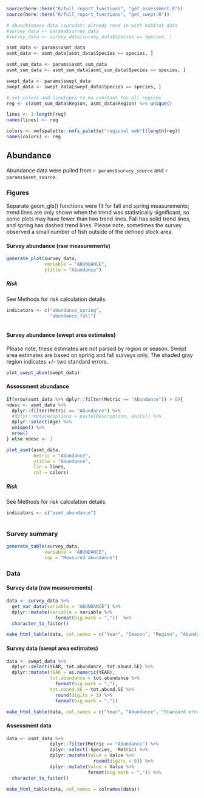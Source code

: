 ```r
source(here::here("R/full_report_functions", "get_assessment.R"))
source(here::here("R/full_report_functions", "get_swept.R"))
```

```r
# abun/biomass data (survdat) already read in with habitat data
#survey_data <- params$survey_data
#survey_data <- survey_data[survey_data$Species == species, ]

asmt_data <- params$asmt_data
asmt_data <- asmt_data[asmt_data$Species == species, ]

asmt_sum_data <- params$asmt_sum_data
asmt_sum_data <- asmt_sum_data[asmt_sum_data$Species == species, ]

swept_data <- params$swept_data
swept_data <- swept_data[swept_data$Species == species, ]
```

```r
# set colors and linetypes to be constant for all regions
reg <- c(asmt_sum_data$Region, asmt_data$Region) %>% unique()

lines <- 1:length(reg)
names(lines) <- reg

colors <- nmfspalette::nmfs_palette("regional web")(length(reg))
names(colors) <- reg

```

## Abundance

Abundance data were pulled from ``r params$survey_source`` and ``r params$asmt_source``. 

### Figures

Separate geom_gls() functions were fit for fall and spring measurements; trend lines are only shown when the trend was statistically significant, so some plots may have fewer than two trend lines. Fall has solid trend lines, and spring has dashed trend lines. Please note, sometimes the survey observed a small number of fish outside of the defined stock area.

#### Survey abundance (raw measurements)
```r
generate_plot(survey_data,
              variable = "ABUNDANCE", 
              ytitle = "Abundance")
```

##### Risk {-}

See Methods for risk calculation details.
```r
indicators <- c("abundance_spring", 
                "abundance_fall")
```

```r
```

#### Survey abundance (swept area estimates)

Please note, these estimates are not parsed by region or season. Swept area estimates are based on spring and fall surveys only. The shaded gray region indicates +/- two standard errors.
```r
plot_swept_abun(swept_data)
```

#### Assessment abundance
```r
if(nrow(asmt_data %>% dplyr::filter(Metric == "Abundance")) > 0){
ndesc <- asmt_data %>% 
  dplyr::filter(Metric == "Abundance") %>% 
  #dplyr::mutate(options = paste(Description, Units)) %>%
  dplyr::select(Age) %>% 
  unique() %>% 
  nrow()
} else ndesc <- 1
```

```r
plot_asmt(asmt_data, 
          metric = "Abundance", 
          ytitle = "Abundance",
          lin = lines, 
          col = colors)
```

##### Risk {-}

See Methods for risk calculation details.
```r
indicators <- c("asmt_abundance")
```

```r
```

### Survey summary
```r
generate_table(survey_data,
              variable = "ABUNDANCE", 
              cap = "Measured abundance")
```

### Data

#### Survey data (raw measurements)
```r
data <- survey_data %>%
  get_var_data(variable = "ABUNDANCE") %>%
  dplyr::mutate(variable = variable %>%
                  format(big.mark = ","))  %>%
  character_to_factor()

make_html_table(data, col_names = c("Year", "Season", "Region", "Abundance"))
```

#### Survey data (swept area estimates)
```r
data <- swept_data %>%
  dplyr::select(YEAR, tot.abundance, tot.abund.SE) %>%
  dplyr::mutate(YEAR = as.numeric(YEAR),
                tot.abundance = tot.abundance %>%
                  format(big.mark = ","),
                tot.abund.SE = tot.abund.SE %>%
                  round(digits = 1) %>%
                  format(big.mark = ","))

make_html_table(data, col_names = c("Year", "Abundance", "Standard error"))
```

#### Assessment data
```r
data <- asmt_data %>% 
                dplyr::filter(Metric == "Abundance") %>%
                dplyr::select(-Species, -Metric) %>%
                dplyr::mutate(Value = Value %>%
                                round(digits = 0)) %>%
                dplyr::mutate(Value = Value %>%
                              format(big.mark = ",")) %>%
  character_to_factor()

make_html_table(data, col_names = colnames(data))
```
